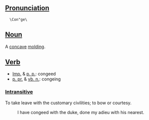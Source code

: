 ==[[Pronunciation]]==
   \Con"ge\
==[[Noun]]==
A [[concave]] [[molding]].

==[[Verb]]==
*[[Imp.]] & [[p. p.]]: congeed
*[[p. pr.]] & [[vb. n.]]: congeing

===[[Intransitive]]===

To take leave with the customary civilities; to bow or courtesy.
:I have congeed with the duke, done my adieu with his nearest.
